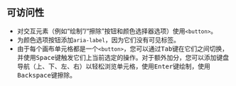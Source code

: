 ## 可访问性

* 对交互元素（例如“绘制”/“擦除”按钮和颜色选择器选项）使用`<button>`。
* 为颜色选项按钮添加`aria-label`，因为它们没有可见标签。
* 由于每个画布单元格都是一个`<button>`，您可以通过<kbd>Tab</kbd>键在它们之间切换，并使用<kbd>Space</kbd>键触发它们上当前选定的操作。对于额外加分，您可以添加键盘导航（上、下、左、右）以轻松浏览单元格，使用<kbd>Enter</kbd>键绘制，使用<kbd>Backspace</kbd>键擦除。
